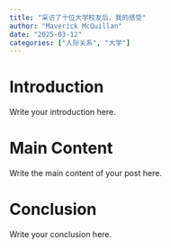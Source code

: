 ```yaml
---
title: "采访了十位大学校友后，我的感受"
author: "Maverick McQuillan"
date: "2025-03-12"
categories: ["人际关系", "大学"]
---
```


# Introduction

Write your introduction here.

# Main Content

Write the main content of your post here.

# Conclusion

Write your conclusion here.